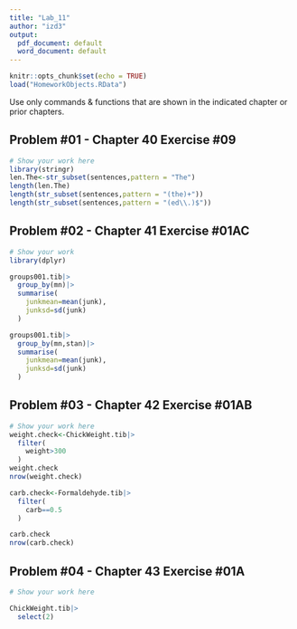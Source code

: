 ```yaml
---
title: "Lab_11"
author: "izd3"
output:
  pdf_document: default
  word_document: default
---
```




```r
knitr::opts_chunk$set(echo = TRUE)
load("HomeworkObjects.RData")
```

Use only commands \& functions that are shown in the indicated chapter or prior chapters.


\newpage

## Problem #01 - Chapter 40 Exercise #09 

```r
# Show your work here
library(stringr)
len.The<-str_subset(sentences,pattern = "The")
length(len.The)
length(str_subset(sentences,pattern = "(the)+"))
length(str_subset(sentences,pattern = "(ed\\.)$"))


```

\newpage

## Problem #02 - Chapter 41 Exercise #01AC 

```r
# Show your work 
library(dplyr)

groups001.tib|>
  group_by(mn)|>
  summarise(
    junkmean=mean(junk),
    junksd=sd(junk)
  )

groups001.tib|>
  group_by(mn,stan)|>
  summarise(
    junkmean=mean(junk),
    junksd=sd(junk)
  )


```

\newpage

## Problem #03 - Chapter 42 Exercise #01AB
```r
# Show your work here
weight.check<-ChickWeight.tib|>
  filter(
    weight>300
  )
weight.check
nrow(weight.check)

carb.check<-Formaldehyde.tib|>
  filter(
    carb==0.5
  )

carb.check
nrow(carb.check)

```


\newpage

## Problem #04 - Chapter 43 Exercise #01A

```r
# Show your work here

ChickWeight.tib|>
  select(2)

```